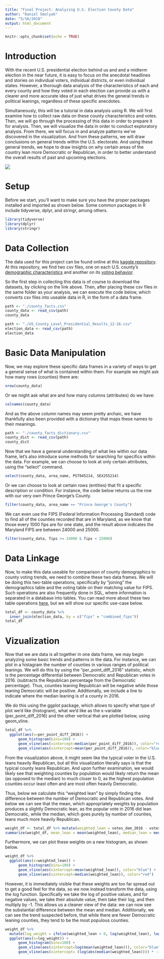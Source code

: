 ```yaml
---
title: "Final Project: Analyzing U.S. Election County Data"
author: "Daniel Smolyak"
date: "5/16/2018"
output: html_document
---
```


```r
knitr::opts_chunk$set(echo = TRUE)
```

# Introduction

With the recent U.S. presidential election behind us and and a midterm election in the near future, it is easy to focus on the anecdotal headlines and stories on individual voters, individual districts, or even individual states. However, a thorough data analysis of the characteristics of each and every county and how they voted in each election can provide us with a clearer and more accurate idea of just what drives the general trends in political leanings, regardless of these specific anecdotes.

Simultaneously, this will be a tutorial in data analysis using R. We will first examine how to collect raw data on these county characteristics and votes. Then, we will go through the processing of this data in order to prepare it for analysis. Then, we will visualize the data in order to conduct exploratory analysis. From there, we will focus in and analyze patterns we've discovered in the visualization. And from these patterns, we will draw conclusions on general trends within the U.S. electorate. And using these general trends, we hope to draw insights on why certain areas of the country lean more Democratic or Republican, in order to better understand the overall results of past and upcoming elections.

![](./politics.jpg)

# Setup

Before we start, you'll want to make sure you have the proper packages installed and imported as shown below. Some common packages in R include tidyverse, dplyr, and stringr, among others.

```r
library(tidyverse)
library(dplyr)
library(stringr)
```

# Data Collection

The data used for this project can be found online at this [kaggle repository](https://www.kaggle.com/joelwilson/identity-politics-in-the-2016-election/data). At this repository, we find two csv files, one on each U.S. county's [demographic characteristics](https://www.kaggle.com/joelwilson/2012-2016-presidential-elections/downloads/county_facts.csv/2) and another on its [voting behavior](https://www.kaggle.com/joelwilson/2012-2016-presidential-elections/downloads/US_County_Level_Presidential_Results_12-16.csv/2).

So the first step in collecting this data is of course to download the datasets, by clicking on the link above. Then, after placing these csv files in the same folder as your analysis, we can execute the code below, which converts csv files into useable data in R, in the form of a data frame.


```r
path <- "./county_facts.csv"
county_data <- read_csv(path)
county_data
```

```r
path <- "./US_County_Level_Presidential_Results_12-16.csv"
election_data <- read_csv(path)
election_data
```

# Basic Data Manipulation

Now, we may explore these specific data frames in a variety of ways to get a general sense of what is contained within them. For example we might ask how many rows (counties) there are:


```r
nrow(county_data)
```

Or we might ask what are and how many columns (attributes) do we have:

```r
colnames(county_data)
```

And as the above column names may seem pretty archaic, we have thankfully also been provided with a dictionary that maps these names to their meanings.

```r
path <- "./county_facts_dictionary.csv"
county_dict <- read_csv(path)
county_dict
```

Now that we have a general understanding of what lies within our data frame, let's also introduce some methods for searching for specifics within the data. For example, we can choose to look at only certain attributes, using the "select" command.

```r
select(county_data, area_name, PST045214, SEX255214)
```

Or we can choose to look at certain rows (entities) that fit a specific description or condition. For instance, the code below returns us the row with our very own Prince George's County.

```r
filter(county_data, area_name == "Prince George's County")
```

We can even use the FIPS (Federal Information Processing Standard) code to find all of the counties recorded that are in Maryland, as we know that those every 1000 fips are for one state, and the result above indicates the Maryland FIPS are between 24000 and 25000.

```r
filter(county_data, fips >= 24000 & fips < 25000)
```

# Data Linkage

Now, to make this data useable for comparison of county demographics to county voting trends, we need to combine these two data frames. We will be doing this two-table operations, specifically by "joining" the demographics table and the voting table on their matching value for FIPS. Such operations are also frequently done in SQL, where information is separated in a database into tables. You can read more about these two table operations [here](https://www.w3schools.com/sql/sql_join.asp), but we will show our specific use-case below.

```r
total_df <- county_data %>%
  inner_join(election_data, by = c("fips" = "combined_fips"))
total_df
```

# Vizualization

Now that we are data is all together in one data frame, we may begin analyzing some basic trends and patterns in the data. For instance, we can plot in a histagram the number of counties in various ranges of political leanings. We will do this by using the "per_point_diff_2016" statistic, which is the percentage differential between Democratic and Republican votes in 2016. (subtracts the Republican percentage from the Democratic percentage). Thus, counties leaning Republican will be negative while those leaning Democratic will be positive. Additionally, we include a line to indicate where the median leaning is of a county in 2016.

We do this using the ggplot package, which allows to specify what type of plot we'd like (histogram), what we'd like as the x-variable (per_point_diff_2016) and the other vertical that are plotted below, using geom_vline.

```r
total_df %>%
  ggplot(aes(x=per_point_diff_2016)) +
      geom_histogram(bins=100) +
      geom_vline(aes(xintercept=median(per_point_diff_2016)), color="red") +
      geom_vline(aes(xintercept=mean(per_point_diff_2016)), color="blue")
```

From the visualization above, it might seem like the typical voter in the U.S. leans heavily Republican, but all this visualization literally says is that the typical county leans Republican. And upon further examination, we would likely see that weighting counties by population would likely return the mean (as opposed to the median) to much closer to 0, as the highest population counties occur least often and are most often heavily Democratic. 

Thus, below we calculate this "weighted lean" by simply finding the difference between the number of Democratic and Republican votes. And below we can see that the mean, which appropriately weights by population produces a slightly Democratic lean, as the popular vote in 2016 did lean Democratic, while the median, which goes purely by number of counties, leans much more heavily Republican.

```r
weight_df <- total_df %>% mutate(weighted_lean = votes_dem_2016 - votes_gop_2016)
summarize(weight_df, mean_lean = mean(weighted_lean), median_lean = median(weighted_lean))
```

Furthermore, we can plot these weights on a new histogram, as shown below.

```r
weight_df %>%
  ggplot(aes(x=weighted_lean)) +
      geom_histogram(bins=100) +
      geom_vline(aes(xintercept=mean(weighted_lean)), color="blue") +
      geom_vline(aes(xintercept=median(weighted_lean)), color="red")
```

However, it is immediately visible that these weights are too far spread out to get a good feel for the data, so we now instead transform the data, using the log function. Specifically we take the log of positive values, and for negative values, we take their absolute value, then take their log, and then multiply by -1. 
This allows us a cleaner view of the data: we can now see the substantial difference between the mean and median. Additionally, we can see the trend suspected before, that while there are fewer Democratic leaning counties, they tend to be the most populous counties.

```r
weight_df %>%
  mutate(log_weight = ifelse(weighted_lean > 0, log(weighted_lean), log(abs(weighted_lean)) * -1)) %>%
  ggplot(aes(x=log_weight)) +
      geom_histogram(bins=100) +
      geom_vline(aes(xintercept=log(mean(weighted_lean))), color="blue") +
      geom_vline(aes(xintercept= (log(abs(median(weighted_lean)))) * -1), color="red")
```



